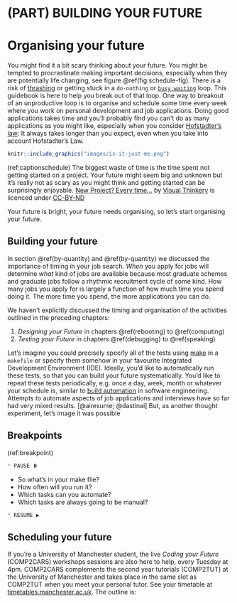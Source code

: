 # (PART) BUILDING YOUR FUTURE {-}

# Organising your future {#organising}
You might find it a bit scary thinking about your future. You might be tempted to procrastinate making important decisions, especially when they are potentially life changing, see figure \@ref(fig:schedule-fig). There is a risk of [thrashing](https://en.wikipedia.org/wiki/Thrashing_(computer_science)) or getting stuck in a `do-nothing` or [`busy waiting`](https://en.wikipedia.org/wiki/Busy_waiting) loop. This guidebook is here to help you break out of that loop. One way to breakout of an unproductive loop is to organise and schedule some time every week where you work on personal development and job applications. Doing good applications takes time and you'll probably find you can't do as many applications as you might like, especially when you consider [Hofstadter's law](https://en.wikipedia.org/wiki/Hofstadter%27s_law): It always takes longer than you expect, even when you take into account Hofstadter's Law.

```r
knitr::include_graphics("images/is-it-just-me.png")
```
(ref:captionschedule) The biggest waste of time is the time spent not getting started on a project. Your future might seem big and unknown but it's really not as scary as you might think and getting started can be surprisingly enjoyable. [New Project? Every time…](https://bryanmmathers.com/new-project-every-time/) by [Visual Thinkery](https://visualthinkery.com/) is licenced under [CC-BY-ND](https://creativecommons.org/licenses/by-nd/4.0/)

Your future is bright, your future needs organising, so let's start organising your future.

## Building your future {#make}
In section \@ref(by-quantity) and \@ref(by-quantity) we discussed the importance of timing in your job search. *When* you apply for jobs will determine *what* kind of jobs are available because most graduate schemes and graduate jobs follow a rhythmic recruitment cycle of some kind. How many jobs you apply for is largely a function of how much time you spend doing it. The more time you spend, the more applications you can do.

We haven't explicitly discussed the timing and organisation of the activities outlined in the preceding chapters:

1. *Designing your Future* in chapters \@ref(rebooting) to \@ref(computing)
1. *Testing your Future* in chapters \@ref(debugging) to \@ref(speaking)

Let's imagine you could precisely specify all of the tests using [make](https://en.wikipedia.org/wiki/Make_(software)) in a `makefile` or specify them somehow in your favourite Integrated Development Environment (IDE). Ideally, you'd like to automatically run these tests, so that you can build your future systematically. You'd like to repeat these tests periodically, e.g. once a day, week, month or whatever your schedule is, similar to [build automation](https://en.wikipedia.org/wiki/Build_automation) in software engineering. Attempts to automate aspects of job applications and interviews have so far had very mixed results. [@airesume; @dastinai] But, as another thought experiment, let's image it was possible

## Breakpoints {#bp6}
(ref:breakpoint)

```md
* PAUSE ⏸️
```

* So what's in your make file? 
* How often will you run it?
* Which tasks can you automate?
* Which tasks are always going to be manual?

```md
* RESUME ▶️
```

## Scheduling your future {#scheduling}

If you're a University of Manchester student, the live *Coding your Future* (COMP2CARS) workshops sessions are also here to help, every Tuesday at 4pm.  COMP2CARS complements the second year tutorials (COMP2TUT) at the University of Manchester and takes place in the same slot as COMP2TUT when you meet your personal tutor. See your timetable at [timetables.manchester.ac.uk](https://timetables.manchester.ac.uk/). The outline is:

 